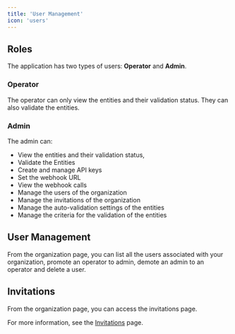 ```yaml
---
title: 'User Management'
icon: 'users'
---
```


## Roles

The application has two types of users: **Operator** and **Admin**.

### Operator

The operator can only view the entities and their validation status. They can also validate the entities.

### Admin

The admin can: 
- View the entities and their validation status, 
- Validate the Entities
- Create and manage API keys
- Set the webhook URL
- View the webhook calls
- Manage the users of the organization
- Manage the invitations of the organization
- Manage the auto-validation settings of the entities
- Manage the criteria for the validation of the entities

## User Management

From the organization page, you can list all the users associated with your organization, promote an operator to admin, demote an admin to an operator and delete a user.

## Invitations

From the organization page, you can access the invitations page.

For more information, see the [Invitations](/essentials/invitations) page.